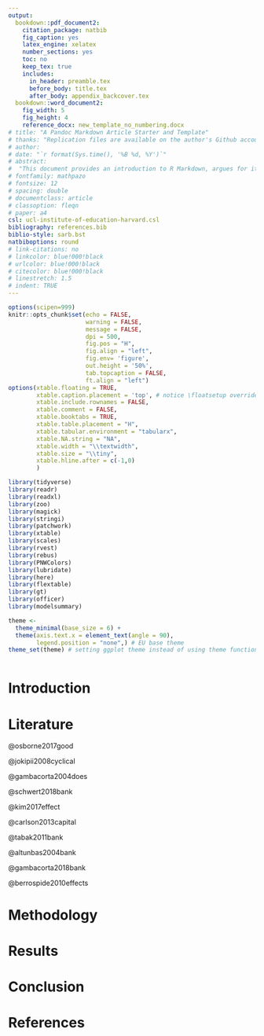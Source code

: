 ```yaml
---
output:
  bookdown::pdf_document2:
    citation_package: natbib
    fig_caption: yes
    latex_engine: xelatex
    number_sections: yes
    toc: no
    keep_tex: true
    includes:
      in_header: preamble.tex
      before_body: title.tex
      after_body: appendix_backcover.tex
  bookdown::word_document2:
    fig_width: 5 
    fig_height: 4
    reference_docx: new_template_no_numbering.docx
# title: "A Pandoc Markdown Article Starter and Template"
# thanks: "Replication files are available on the author's Github account..."
# author:
# date: "`r format(Sys.time(), '%B %d, %Y')`"
# abstract:
#  "This document provides an introduction to R Markdown, argues for its...  \\par \\textbf{Keywords:} one, two, three " 
# fontfamily: mathpazo
# fontsize: 12
# spacing: double
# documentclass: article
# classoption: fleqn
# paper: a4
csl: ucl-institute-of-education-harvard.csl
bibliography: references.bib
biblio-style: sarb.bst
natbiboptions: round
# link-citations: no
# linkcolor: blue!000!black
# urlcolor: blue!000!black
# citecolor: blue!000!black
# linestretch: 1.5
# indent: TRUE
---
```


```r
options(scipen=999)
knitr::opts_chunk$set(echo = FALSE, 
                      warning = FALSE, 
                      message = FALSE, 
                      dpi = 500, 
                      fig.pos = "H", 
                      fig.align = "left", 
                      fig.env= 'figure', 
                      out.height = '50%', 
                      tab.topcaption = FALSE,
                      ft.align = "left")
options(xtable.floating = TRUE,
        xtable.caption.placement = 'top', # notice \floatsetup overrides
        xtable.include.rownames = FALSE,
        xtable.comment = FALSE,
        xtable.booktabs = TRUE,
        xtable.table.placement = "H",
        xtable.tabular.environment = "tabularx",
        xtable.NA.string = "NA", 
        xtable.width = "\\textwidth", 
        xtable.size = "\\tiny", 
        xtable.hline.after = c(-1,0)
        )

```

```r
library(tidyverse)
library(readr)
library(readxl)
library(zoo)
library(magick)
library(stringi)
library(patchwork)
library(xtable)
library(scales)
library(rvest)
library(rebus)
library(PNWColors)
library(lubridate)
library(here)
library(flextable)
library(gt)
library(officer)
library(modelsummary)

theme <-
  theme_minimal(base_size = 6) +
  theme(axis.text.x = element_text(angle = 90),
        legend.position = "none",) # EU base theme
theme_set(theme) # setting ggplot theme instead of using theme function
```

```r

```

# Introduction


# Literature

@osborne2017good

@jokipii2008cyclical

@gambacorta2004does

@schwert2018bank

@kim2017effect

@carlson2013capital

@tabak2011bank

@altunbas2004bank

@gambacorta2018bank

@berrospide2010effects

# Methodology

# Results

# Conclusion

\newpage
# References
